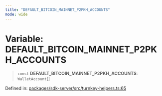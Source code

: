 ```yaml
---
title: "DEFAULT_BITCOIN_MAINNET_P2PKH_ACCOUNTS"
mode: wide
---
```

  
# Variable: DEFAULT\_BITCOIN\_MAINNET\_P2PKH\_ACCOUNTS

> `const` **DEFAULT\_BITCOIN\_MAINNET\_P2PKH\_ACCOUNTS**: `WalletAccount`[]

Defined in: [packages/sdk-server/src/turnkey-helpers.ts:65](https://github.com/tkhq/sdk/blob/d88b5e1f9a6cca8e54e61f8a127aa90fcebeaa2e/packages/sdk-server/src/turnkey-helpers.ts#L65)
